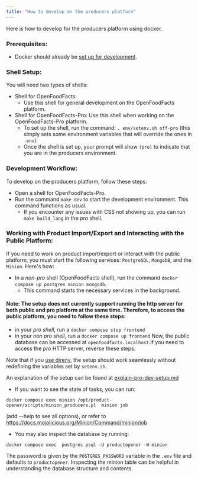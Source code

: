 ```yaml
---
title: "How to develop on the producers platform"
---
```


Here is how to develop for the producers platform using docker.

### Prerequisites:

- Docker should already be [set up for development](how-to-quick-start-guide.md).

### Shell Setup:
You will need two types of shells:
- Shell for OpenFoodFacts:
  - Use this shell for general development on the OpenFoodFacts platform.
- Shell for OpenFoodFacts-Pro: Use this shell when working on the OpenFoodFacts-Pro platform.
  - To set up the shell, run the command: `. env/setenv.sh off-pro` (this simply sets some environment variables that will override the ones in `.env`).
  - Once the shell is set up, your prompt will show `(pro)` to indicate that you are in the producers environment.

### Development Workflow:
To develop on the producers platform, follow these steps:

- Open a shell for OpenFoodFacts-Pro.
- Run the command `make dev` to start the development environment. This command functions as usual.
  - If you encounter any issues with CSS not showing up, you can run `make build_lang` in the *pro* shell.

### Working with Product Import/Export and Interacting with the Public Platform:
If you need to work on product import/export or interact with the public platform, you must start the following services: `PostgreSQL`, `MongoDB`, and the `Minion`. Here's how:

- In a *non-pro* shell (OpenFoodFacts shell), run the command `docker compose up postgres minion mongodb`.
  - This command starts the necessary services in the background.

#### Note: The setup does not currently support running the http server for both public and pro platform at the same time. Therefore, to access the public platform, you need to follow these steps:

- in your *pro shell*, run a `docker compose stop frontend`
- in your *non pro shell*, run a `docker compose up frontend`
Now, the public database can be accessed at `openfoodfacts.localhost`.If you need to access the *pro* HTTP server, reverse these steps.

Note that if you [use direnv](how-to-use-direnv.md), the setup should work seamlessly without redefining the variables set by `setenv.sh`.

An explanation of the setup can be found at [explain-pro-dev-setup.md](explain-pro-dev-setup.md)

- If you want to see the state of tasks, you can run:

``` title="sh"
docker compose exec minion /opt/product-opener/scripts/minion_producers.pl  minion job
```
(add --help to see all options), or refer to https://docs.mojolicious.org/Minion/Command/minion/job

- You may also inspect the database by running:
``` title="sh"
docker compose exec  postgres psql -U productopener -W minion
```
The password is given by the `POSTGRES_PASSWORD` variable in the `.env` file and defaults to `productopener`. 
Inspecting the minion table can be helpful in understanding the database structure and contents.
